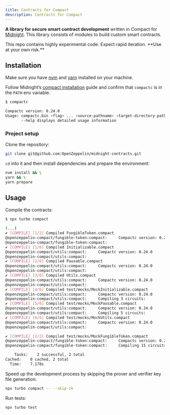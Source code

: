 ```yaml
---
title: Contracts for Compact
description: Contracts for Compact
---
```


**A library for secure smart contract development** written in Compact for [Midnight](https://midnight.network/).
This library consists of modules to build custom smart contracts.

<Callout type='warn'>
This repo contains highly experimental code. Expect rapid iteration. **Use at your own risk.**
</Callout>

## Installation

Make sure you have [nvm](https://github.com/nvm-sh/nvm) and [yarn](https://yarnpkg.com/getting-started/install) installed on your machine.

Follow Midnight’s [compact installation](https://docs.midnight.network/develop/tutorial/building/#midnight-compact-compiler) guide and confirm that `compactc` is in the `PATH` env variable.

```bash
$ compactc

Compactc version: 0.24.0
Usage: compactc.bin <flag> ... <source-pathname> <target-directory-pathname>
       --help displays detailed usage information
```

### Project setup

Clone the repository:

```bash
git clone git@github.com:OpenZeppelin/midnight-contracts.git
```

`cd` into it and then install dependencies and prepare the environment:

```bash
nvm install && \
yarn && \
yarn prepare
```

## Usage

Compile the contracts:

```bash
$ npx turbo compact

(...)
✔ [COMPILE] [1/2] Compiled FungibleToken.compact
@openzeppelin-compact/fungible-token:compact:     Compactc version: 0.24.0
@openzeppelin-compact/fungible-token:compact:
✔ [COMPILE] [1/6] Compiled Initializable.compact
@openzeppelin-compact/utils:compact:     Compactc version: 0.24.0
@openzeppelin-compact/utils:compact:
✔ [COMPILE] [2/6] Compiled Pausable.compact
@openzeppelin-compact/utils:compact:     Compactc version: 0.24.0
@openzeppelin-compact/utils:compact:
✔ [COMPILE] [3/6] Compiled Utils.compact
@openzeppelin-compact/utils:compact:     Compactc version: 0.24.0
@openzeppelin-compact/utils:compact:
✔ [COMPILE] [4/6] Compiled test/mocks/MockInitializable.compact
@openzeppelin-compact/utils:compact:     Compactc version: 0.24.0
@openzeppelin-compact/utils:compact:     Compiling 3 circuits:
✔ [COMPILE] [5/6] Compiled test/mocks/MockPausable.compact
@openzeppelin-compact/utils:compact:     Compactc version: 0.24.0
@openzeppelin-compact/utils:compact:     Compiling 5 circuits:
✔ [COMPILE] [6/6] Compiled test/mocks/MockUtils.compact
@openzeppelin-compact/utils:compact:     Compactc version: 0.24.0
@openzeppelin-compact/utils:compact:

✔ [COMPILE] [2/2] Compiled test/mocks/MockFungibleToken.compact
@openzeppelin-compact/fungible-token:compact:     Compactc version: 0.24.0
@openzeppelin-compact/fungible-token:compact:     Compiling 15 circuits:

    Tasks:    2 successful, 2 total
Cached:    0 cached, 2 total
  Time:    7.178s
```

<Callout>
Speed up the development process by skipping the prover and verifier key file generation:

```bash
npx turbo compact -- --skip-zk
```
</Callout>

Run tests:

```bash
npx turbo test
```
